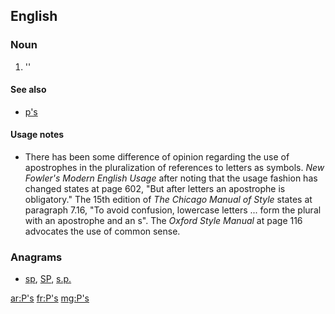 {{also|Appendix:Variations of "ps"}}
==English==

===Noun===
{{head|en}}

# ''{{plural of|P}}

====See also====
* [[p's]]

====Usage notes====
* There has been some difference of opinion regarding the use of apostrophes in the pluralization of references to letters as symbols.  ''New Fowler's Modern English Usage'' after noting that the usage fashion has changed states at page 602, "But after letters an apostrophe is obligatory."    The 15th edition of ''The Chicago Manual of Style'' states at paragraph 7.16, "To avoid confusion, lowercase letters ... form the plural with an apostrophe and an s".  The ''Oxford Style Manual'' at page 116 advocates the use of common sense.

===Anagrams===
* [[sp#English|sp]], [[SP#English|SP]], [[s.p.#English|s.p.]]

[[ar:P's]]
[[fr:P's]]
[[mg:P's]]